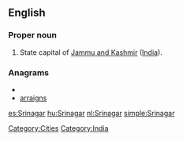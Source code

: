 ==English==

===Proper noun===
{{en-proper noun}} 
{{wikipedia}}
#State capital of [[Jammu and Kashmir]] ([[India]]).

[[Category:Cities]] [[Category:India]]

===Anagrams===
* {{alphagram|aaginrrs}}
* [[arraigns#English|arraigns]]


[[es:Srinagar]]
[[hu:Srinagar]]
[[nl:Srinagar]]
[[simple:Srinagar]]